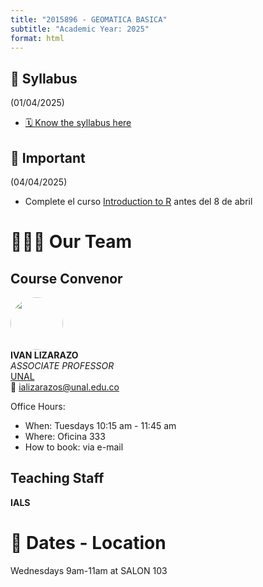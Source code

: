 ```yaml
---
title: "2015896 - GEOMATICA BASICA"
subtitle: "Academic Year: 2025"
format: html
---
```


::: {.callout-important collapse=false}
## 📢 Syllabus

(01/04/2025)

- [🗓️ Know the syllabus here](/2025/syllabus.qmd)

:::

::: {.callout-note collapse=false}
## 📢 Important

(04/04/2025)

- Complete el curso [Introduction to R](/figures/icons/Intro_R.png) antes del 8 de abril


:::


# 🧑🏻‍🏫 Our Team

::: {.panel-tabset}
## Course Convenor


![](/figures/people/ials.png){fig-align="left" fig-alt="Photo of IVAN LIZARAZO" style="object-fit: cover;width:6em;height:6em;border-radius: 50%;"}  
**IVAN LIZARAZO** <br/>
_ASSOCIATE PROFESSOR_ <br/>
[UNAL](#)</a><br/>
📧 [ializarazos@unal.edu.co](mailto:)

Office Hours: 

- When: Tuesdays 10:15 am - 11:45 am
- Where: Oficina 333
- How to book: via e-mail

## Teaching Staff

**IALS**


:::

# 📍 Dates - Location

Wednesdays 9am-11am at SALON 103
